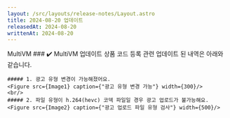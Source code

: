 ```yaml
---
layout: /src/layouts/release-notes/Layout.astro
title: 2024-08-20 업데이트
releasedAt: 2024-08-20
writtenAt: 2024-08-20
---
```




<Frame>
    <Badge style={'web'}>MultiVM</Badge>
    ### ✔️ MultiVM 업데이트
    상품 코드 등록 관련 업데이트 된 내역은 아래와 같습니다.
    <br/>

    ##### 1. 광고 유형 변경이 가능해졌어요.
    <Figure src={Image1} caption={"광고 유형 변경 가능"} width={300}/>
    <br/>
    ##### 2. 파일 유형이 h.264(hevc) 코덱 파일일 경우 광고 업로드가 불가능해요.
    <Figure src={Image2} caption={"광고 업로드 파일 유형 검사"} width={500}/>

<br/>
</Frame>
